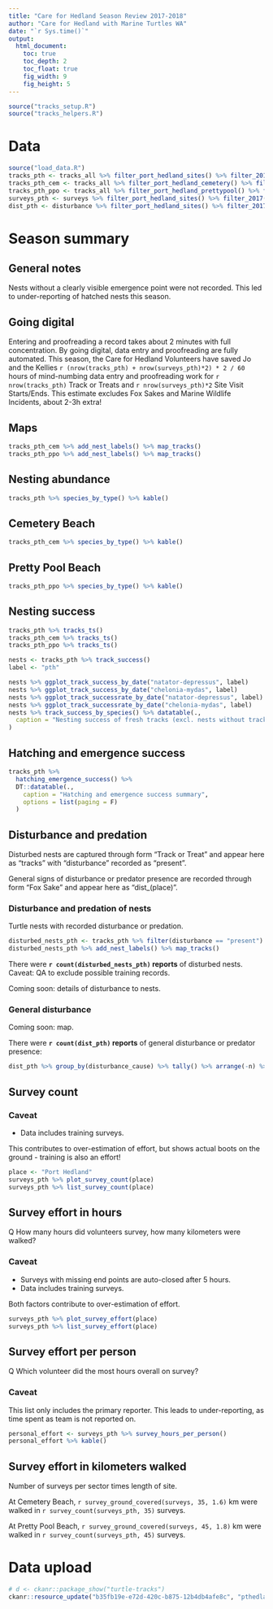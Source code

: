```yaml
---
title: "Care for Hedland Season Review 2017-2018"
author: "Care for Hedland with Marine Turtles WA"
date: "`r Sys.time()`"
output:
  html_document:
    toc: true
    toc_depth: 2
    toc_float: true
    fig_width: 9
    fig_height: 5
---
```


```r
source("tracks_setup.R")
source("tracks_helpers.R")
```

# Data
```r
source("load_data.R")
tracks_pth <- tracks_all %>% filter_port_hedland_sites() %>% filter_2017()
tracks_pth_cem <- tracks_all %>% filter_port_hedland_cemetery() %>% filter_2017()
tracks_pth_ppo <- tracks_all %>% filter_port_hedland_prettypool() %>% filter_2017()
surveys_pth <- surveys %>% filter_port_hedland_sites() %>% filter_2017()
dist_pth <- disturbance %>% filter_port_hedland_sites() %>% filter_2017()
```

# Season summary

## General notes
Nests without a clearly visible emergence point were not recorded.
This led to under-reporting of hatched nests this season.

## Going digital
Entering and proofreading a record takes about 2 minutes with full concentration.
By going digital, data entry and proofreading are fully automated.
This season, the Care for Hedland Volunteers have saved Jo and the Kellies 
`r (nrow(tracks_pth) + nrow(surveys_pth)*2) * 2 / 60` hours of mind-numbing data entry
and proofreading work for `r nrow(tracks_pth)` Track or Treats and 
`r nrow(surveys_pth)*2` Site Visit Starts/Ends. 
This estimate excludes Fox Sakes and Marine Wildlife Incidents, about 2-3h extra!

## Maps
```r
tracks_pth_cem %>% add_nest_labels() %>% map_tracks()
tracks_pth_ppo %>% add_nest_labels() %>% map_tracks()
```

## Nesting abundance
```r
tracks_pth %>% species_by_type() %>% kable()
```

## Cemetery Beach
```r
tracks_pth_cem %>% species_by_type() %>% kable()
```

## Pretty Pool Beach
```r
tracks_pth_ppo %>% species_by_type() %>% kable()
```

## Nesting success 
```r
tracks_pth %>% tracks_ts()
tracks_pth_cem %>% tracks_ts()
tracks_pth_ppo %>% tracks_ts()

nests <- tracks_pth %>% track_success()
label <- "pth"

nests %>% ggplot_track_success_by_date("natator-depressus", label)
nests %>% ggplot_track_success_by_date("chelonia-mydas", label)
nests %>% ggplot_track_successrate_by_date("natator-depressus", label)
nests %>% ggplot_track_successrate_by_date("chelonia-mydas", label)
nests %>% track_success_by_species() %>% datatable(.,
  caption = "Nesting success of fresh tracks (excl. nests without tracks and tagging)"
)
```

## Hatching and emergence success
```r
tracks_pth %>%
  hatching_emergence_success() %>%
  DT::datatable(.,
    caption = "Hatching and emergence success summary",
    options = list(paging = F)
  )
```

## Disturbance and predation
Disturbed nests are captured through form "Track or Treat" and appear here
as "tracks" with "disturbance" recorded as "present".

General signs of disturbance or predator presence are recorded through form 
"Fox Sake" and appear here as "dist_(place)".

### Disturbance and predation of nests
Turtle nests with recorded disturbance or predation.

```r
disturbed_nests_pth <- tracks_pth %>% filter(disturbance == "present")
disturbed_nests_pth %>% add_nest_labels() %>% map_tracks()
```

There were **`r count(disturbed_nests_pth)` reports** of disturbed nests. Caveat: QA to exclude possible training records.

Coming soon: details of disturbance to nests.

### General disturbance
Coming soon: map.

There were **`r count(dist_pth)` reports** of general disturbance or predator presence:

```r
dist_pth %>% group_by(disturbance_cause) %>% tally() %>% arrange(-n) %>% kable()
```

## Survey count

### Caveat
* Data includes training surveys.

This contributes to over-estimation of effort, but shows actual boots on the 
ground - training is also an effort!

```r
place <- "Port Hedland"
surveys_pth %>% plot_survey_count(place)
surveys_pth %>% list_survey_count(place)
```

## Survey effort in hours
Q How many hours did volunteers survey, how many kilometers were walked?

### Caveat
* Surveys with missing end points are auto-closed after 5 hours. 
* Data includes training surveys.

Both factors contribute to over-estimation of effort.

```r
surveys_pth %>% plot_survey_effort(place)
surveys_pth %>% list_survey_effort(place)
```

## Survey effort per person
Q Which volunteer did the most hours overall on survey?

### Caveat
This list only includes the primary reporter. This leads to under-reporting, as time spent
as team is not reported on.

```r
personal_effort <- surveys_pth %>% survey_hours_per_person()
personal_effort %>% kable()
```

## Survey effort in kilometers walked
Number of surveys per sector times length of site.

At Cemetery Beach, `r survey_ground_covered(surveys, 35, 1.6)` km were walked 
in `r survey_count(surveys_pth, 35)` surveys.

At Pretty Pool Beach, `r survey_ground_covered(surveys, 45, 1.8)` km were walked 
in `r survey_count(surveys_pth, 45)` surveys.

# Data upload

```r
# d <- ckanr::package_show("turtle-tracks")
ckanr::resource_update("b35fb19e-e72d-420c-b875-12b4db4afe8c", "pthedland_2017-18.html")
```

